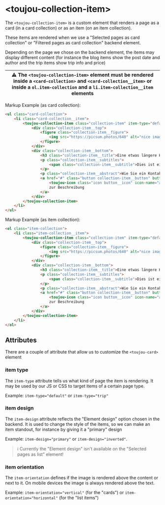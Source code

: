 # &lt;toujou-collection-item&gt;
The `<toujou-collection-item>` is a custom element that renders a page as a card (in a card collection) or as an item (on an item collection).

These items are rendered when we use a "Selected pages as card collection" or "Filtered pages as card collection" backend element.

Depending on the page we chose on the backend element, the items may display different content (for instance the blog items show the post date and author and the trip items show trip info and price)

| ⚠️ The `<toujou-collection-item>` element must be rendered inside a `<card-collection>` and `<card-collection__item>` or inside a `ol.item-collection` and a `li.item-collection__item` elements |
|----------------------------------------------------------------------------------------------|


Markup Example (as card collection):
```html
<ul class="card-collection">
    <li class="card-collection__item">
        <toujou-collection-item class="collection-item" item-type="default" item-design="primary" item-orientation="vertical">
            <div class="collection-item__top">
                <figure class="collection-item__figure">
                    <img src="https://picsum.photos/640" alt="nice image" class="collection-item__image">
                </figure>
            </div>
            <div class="collection-item__bottom">
                <h3 class="collection-item__title">Eine etwas längere Headline über zwei Zeilen</h3>
                <p class="collection-item__subtitles">
                    <span class="collection-item__subtitle">Dies ist ein Untertitel</span>
                </p>
                <p class="collection-item__abstract">Wie Sie ein Kontaktformular (und andere Onlineformulare) erstellen, worauf aus DSGVO-Sicht und für den Spamschutz zu achten ist: Das erläutern wir in diesem Blogartikel.</p>
                <a href="#" class="button collection-item__button" button-variant="primary" button-type="ghost" button-size="normal" button-icon-position="left">
                    <toujou-icon class="icon button__icon" icon-name="arrow-right"></toujou-icon>
                    zur Beschreibung
                </a>
            </div>
        </toujou-collection-item>
    </li>
</ul>
```

Markup Example (as item collection):
```html
<ol class="item-collection">
    <li class="item-collection__item">
        <toujou-collection-item class="collection-item" item-type="default" item-design="default" item-orientation="horizontal">
            <div class="collection-item__top">
                <figure class="collection-item__figure">
                    <img src="https://picsum.photos/640" alt="nice image" class="collection-item__image">
                </figure>
            </div>
            <div class="collection-item__bottom">
                <h3 class="collection-item__title">Eine etwas längere Headline über zwei Zeilen</h3>
                <p class="collection-item__subtitles">
                    <span class="collection-item__subtitle">Dies ist ein Untertitel</span>
                </p>
                <p class="collection-item__abstract">Wie Sie ein Kontaktformular (und andere Onlineformulare) erstellen, worauf aus DSGVO-Sicht und für den Spamschutz zu achten ist: Das erläutern wir in diesem Blogartikel.</p>
                <a href="#" class="button collection-item__button" button-variant="primary" button-type="ghost" button-size="normal" button-icon-position="left">
                    <toujou-icon class="icon button__icon" icon-name="arrow-right"></toujou-icon>
                    zur Beschreibung
                </a>
            </div>
        </toujou-collection-item>
    </li>
</ol>
```

## Attributes
There are a couple of attribute that allow us to customize the `<toujou-card>` element


### item type
The `item-type` attribute tells us what kind of page the item is rendering. It may be used by our JS or CSS to target items of a certain page type.

Example: `item-type="default"` or `item-type="trip"`

### item design
The `item-design` attribute reflects the "Element design" option chosen in the backend.
It is used to change the style of the items, so we can make an item standout, for instance by giving it a "primary" design

Example: `item-design="primary"` or `item-design="inverted"`.

> ℹ️ Currently the "Element design" isn't available on the "Selected pages as list" element!

### item orientation
The `item-orientation` defines if the image is rendered above the content or next to it. On mobile devices the image is always rendered above the text.

Example: `item-orientation="vertical"` (for the "cards") or `item-orientation="horizontal"` (for the "list items")
